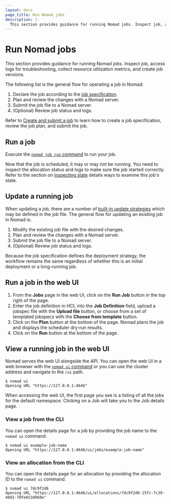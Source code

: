 ```yaml
---
layout: docs
page_title: Run Nomad jobs
description: |-
  This section provides guidance for running Nomad jobs. Inspect job, access logs for troubleshooting, collect resource utilization metrics, and create job versions.
---
```


# Run Nomad jobs

This section provides guidance for running Nomad jobs. Inspect job, access logs
for troubleshooting, collect resource utilization metrics, and create job
versions.

The following list is the general flow for operating a job in Nomad:

1. Declare the job according to the [job specification](/nomad/docs/job-specification).
1. Plan and review the changes with a Nomad server.
1. Submit the job file to a Nomad server.
1. (Optional) Review job status and logs.

Refer to [Create and submit a job](/nomad/docs/job-declare/create-job) to learn
how to create a job specification, review the job plan, and submit the job.

## Run a job

Execute the [`nomad job run` command](/nomad/commands/job/run) to run your job.

Now that the job is scheduled, it may or may not be running. You need to inspect
the allocation status and logs to make sure the job started correctly. Refer to
the section on [inspecting state](/nomad/docs/job-run/inspect)
details ways to examine this job's state.

## Update a running job

When updating a job, there are a number of [built-in update
strategies](/nomad/docs/job-declare/strategy) which may be defined in the job
file. The general flow for updating an existing job in Nomad is:

1. Modify the existing job file with the desired changes.
1. Plan and review the changes with a Nomad server.
1. Submit the job file to a Nomad server.
1. (Optional) Review job status and logs.

Because the job specification defines the deployment strategy, the workflow
remains the same regardless of whether this is an initial deployment or a
long-running job.

## Run a job in the web UI

1. From the **Jobs** page in the web UI, click on the **Run Job** button in the
top right of the page. 
1. Enter the job definition in HCL into the **Job Definition** field, upload
a jobspec file with the **Upload file** button, or choose from a set of
templated jobspecs with the **Choose from template** button.
1. Click on the **Plan** button at the bottom of the page. Nomad plans the job
and displays the scheduler dry-run results.
1. Click on the **Run** button at the bottom of the page.

## View a running job in the web UI

Nomad serves the web UI alongside the API. You can open the web UI in a web
browser with the [`nomad ui` command](/nomad/commands/ui) or you can use the
cluster address and navigate to the `/ui` path.

```shell-session
$ nomad ui
Opening URL "https://127.0.0.1:4646"
```

When accessing the web UI, the first page you see is a listing of all the jobs
for the default namespace. Clicking on a Job will take you to the Job details
page.

### View a job from the CLI

You can open the details page for a job by providing the job name to the
`nomad ui` command.

```shell-session
$ nomad ui example-job-name
Opening URL "https://127.0.0.1:4646/ui/jobs/example-job-name"
```

### View an allocation from the CLI

You can open the details page for an allocation by providing the allocation ID
to the `nomad ui` command.

```shell-session
$ nomad ui 7dc9f2d6
Opening URL "https://127.0.0.1:4646/ui/allocations/7dc9f2d6-15fc-7c39-4692-70fe653d960e"
```